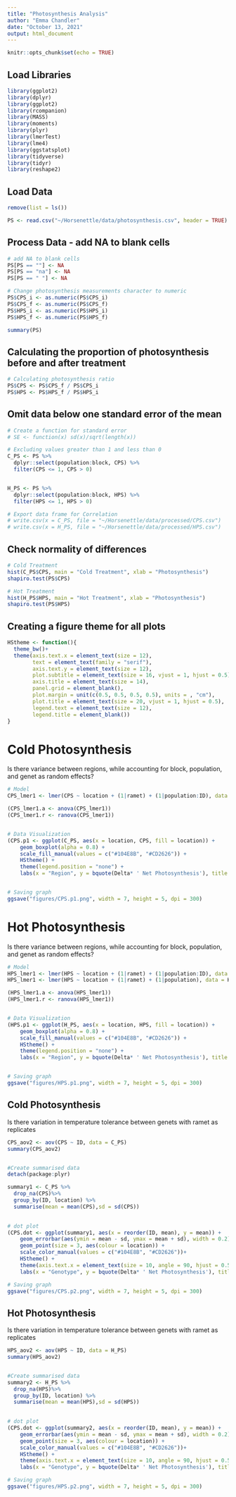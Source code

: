 ```yaml
---
title: "Photosynthesis Analysis"
author: "Emma Chandler"
date: "October 13, 2021"
output: html_document
---
```


```r
knitr::opts_chunk$set(echo = TRUE)
```

## Load Libraries
```r
library(ggplot2)
library(dplyr)
library(ggplot2)
library(rcompanion)
library(MASS)
library(moments)
library(plyr)
library(lmerTest)
library(lme4)
library(ggstatsplot)
library(tidyverse)
library(tidyr)
library(reshape2)
```


## Load Data
```r
remove(list = ls())

PS <- read.csv("~/Horsenettle/data/photosynthesis.csv", header = TRUE)

```


## Process Data - add NA to blank cells
```r
# add NA to blank cells
PS[PS == ""] <- NA
PS[PS == "na"] <- NA
PS[PS == " "] <- NA

# Change photosynthesis measurements character to numeric
PS$CPS_i <- as.numeric(PS$CPS_i)
PS$CPS_f <- as.numeric(PS$CPS_f)
PS$HPS_i <- as.numeric(PS$HPS_i)
PS$HPS_f <- as.numeric(PS$HPS_f)

summary(PS)

```

## Calculating the proportion of photosynthesis before and after treatment
```r
# Calculating photosynthesis ratio
PS$CPS <- PS$CPS_f / PS$CPS_i
PS$HPS <- PS$HPS_f / PS$HPS_i
```

## Omit data below one standard error of the mean
```r

# Create a function for standard error
# SE <- function(x) sd(x)/sqrt(length(x))

# Excluding values greater than 1 and less than 0
C_PS <- PS %>%   
  dplyr::select(population:block, CPS) %>% 
  filter(CPS <= 1, CPS > 0)


H_PS <- PS %>%   
  dplyr::select(population:block, HPS) %>% 
  filter(HPS <= 1, HPS > 0)

# Export data frame for Correlation
# write.csv(x = C_PS, file = "~/Horsenettle/data/processed/CPS.csv")
# write.csv(x = H_PS, file = "~/Horsenettle/data/processed/HPS.csv")


```




## Check normality of differences
```r

# Cold Treatment
hist(C_PS$CPS, main = "Cold Treatment", xlab = "Photosynthesis")
shapiro.test(PS$CPS)

# Hot Treatment
hist(H_PS$HPS, main = "Hot Treatment", xlab = "Photosynthesis")
shapiro.test(PS$HPS)

```


## Creating a figure theme for all plots
```r
HStheme <- function(){            
  theme_bw()+                          
  theme(axis.text.x = element_text(size = 12), 
        text = element_text(family = "serif"), 
        axis.text.y = element_text(size = 12),
        plot.subtitle = element_text(size = 16, vjust = 1, hjust = 0.5),
        axis.title = element_text(size = 14),
        panel.grid = element_blank(),
        plot.margin = unit(c(0.5, 0.5, 0.5, 0.5), units = , "cm"),
        plot.title = element_text(size = 20, vjust = 1, hjust = 0.5),
        legend.text = element_text(size = 12),
        legend.title = element_blank())
}
```


# Cold Photosynthesis 
Is there variance between regions, while accounting for block, population, and genet as random effects?
```r

# Model
CPS_lmer1 <- lmer(CPS ~ location + (1|ramet) + (1|population:ID), data = C_PS)

(CPS_lmer1.a <- anova(CPS_lmer1))
(CPS_lmer1.r <- ranova(CPS_lmer1))


# Data Visualization
(CPS.p1 <- ggplot(C_PS, aes(x = location, CPS, fill = location)) + 
    geom_boxplot(alpha = 0.8) +
    scale_fill_manual(values = c("#104E8B", "#CD2626")) +
    HStheme() +
    theme(legend.position = "none") +
    labs(x = "Region", y = bquote(Delta* ' Net Photosynthesis'), title = "Photosynthesis", subtitle = "Cold Treatment"))


# Saving graph
ggsave("figures/CPS.p1.png", width = 7, height = 5, dpi = 300)

```

# Hot Photosynthesis
Is there variance between regions, while accounting for block, population, and genet as random effects?
```r

# Model
HPS_lmer1 <- lmer(HPS ~ location + (1|ramet) + (1|population:ID), data = H_PS)
HPS_lmer1 <- lmer(HPS ~ location + (1|ramet) + (1|population), data = H_PS)

(HPS_lmer1.a <- anova(HPS_lmer1))
(HPS_lmer1.r <- ranova(HPS_lmer1))


# Data Visualization
(HPS.p1 <- ggplot(H_PS, aes(x = location, HPS, fill = location)) + 
    geom_boxplot(alpha = 0.8) +
    scale_fill_manual(values = c("#104E8B", "#CD2626")) +
    HStheme() +
    theme(legend.position = "none") +
    labs(x = "Region", y = bquote(Delta* ' Net Photosynthesis'), title = "Photosynthesis", subtitle = "Hot Treatment"))


# Saving graph
ggsave("figures/HPS.p1.png", width = 7, height = 5, dpi = 300)

```


## Cold Photosynthesis
Is there variation in temperature tolerance between genets with ramet as replicates
```r
CPS_aov2 <- aov(CPS ~ ID, data = C_PS)
summary(CPS_aov2)


#Create summarised data
detach(package:plyr)

summary1 <- C_PS %>%  
  drop_na(CPS)%>% 
  group_by(ID, location) %>%
  summarise(mean = mean(CPS),sd = sd(CPS)) 
  

# dot plot
(CPS.dot <- ggplot(summary1, aes(x = reorder(ID, mean), y = mean)) +
    geom_errorbar(aes(ymin = mean - sd, ymax = mean + sd), width = 0.2) +
    geom_point(size = 3, aes(colour = location)) +
    scale_color_manual(values = c("#104E8B", "#CD2626"))+
    HStheme() +
    theme(axis.text.x = element_text(size = 10, angle = 90, hjust = 0.5)) +
    labs(x = "Genotype", y = bquote(Delta* ' Net Photosynthesis'), title = "Photosynthesis", subtitle = "Cold Treatment"))

# Saving graph
ggsave("figures/CPS.p2.png", width = 7, height = 5, dpi = 300)

```


## Hot Photosynthesis
Is there variation in temperature tolerance between genets with ramet as replicates
```r
HPS_aov2 <- aov(HPS ~ ID, data = H_PS)
summary(HPS_aov2)


#Create summarised data
summary2 <- H_PS %>%  
  drop_na(HPS)%>% 
  group_by(ID, location) %>%
  summarise(mean = mean(HPS),sd = sd(HPS)) 
  

# dot plot
(CPS.dot <- ggplot(summary2, aes(x = reorder(ID, mean), y = mean)) +
    geom_errorbar(aes(ymin = mean - sd, ymax = mean + sd), width = 0.2) +
    geom_point(size = 3, aes(colour = location)) +
    scale_color_manual(values = c("#104E8B", "#CD2626"))+
    HStheme() +
    theme(axis.text.x = element_text(size = 10, angle = 90, hjust = 0.5)) +
    labs(x = "Genotype", y = bquote(Delta* ' Net Photosynthesis'), title = "Photosynthesis", subtitle = "Hot Treatment"))

# Saving graph
ggsave("figures/HPS.p2.png", width = 7, height = 5, dpi = 300)

```



